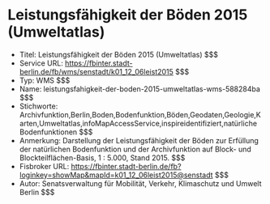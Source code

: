 # Leistungsfähigkeit der Böden 2015 (Umweltatlas)
- Titel: Leistungsfähigkeit der Böden 2015 (Umweltatlas) $$$
- Service URL: https://fbinter.stadt-berlin.de/fb/wms/senstadt/k01_12_06leist2015 $$$
- Typ: WMS $$$
- Name: leistungsfahigkeit-der-boden-2015-umweltatlas-wms-588284ba $$$
- Stichworte: Archivfunktion,Berlin,Boden,Bodenfunktion,Böden,Geodaten,Geologie,Karten,Umweltatlas,infoMapAccessService,inspireidentifiziert,natürliche Bodenfunktionen $$$
- Anmerkung: Darstellung der Leistungsfähigkeit der Böden zur Erfüllung der natürlichen Bodenfunktion und der Archivfunktion auf Block- und Blockteilflächen-Basis, 1 : 5.000, Stand 2015. $$$
- Fisbroker URL: https://fbinter.stadt-berlin.de/fb?loginkey=showMap&mapId=k01_12_06leist2015@senstadt $$$
- Autor: Senatsverwaltung für Mobilität, Verkehr, Klimaschutz und Umwelt Berlin $$$
